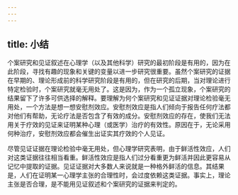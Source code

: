 ```yaml
---
---
---
```

title: 小结
---




个案研究和见证叙述在心理学（以及其他科学）研究的最初阶段是有用的，因为在此阶段，寻找有趣的现象和关键的变量以进一步研究很重要。虽然个案研究的证据在早期的、理论形成前的科学研究阶段是有用的，但在研究的后期，当对理论进行特定检验时，个案研究就毫无用处了。这是因为，作为一个孤立现象，个案研究的结果留下了许多可供选择的解释。要理解为何个案研究和见证证据对理论检验毫无用处，一个方法是想一想安慰剂效应。安慰剂效应是指人们倾向于报告任何疗法都对他们有帮助，无论疗法是否包含了有效的成分。安慰剂效应的存在，使我们无法用关于疗效的见证来证明某种心理（或医学）治疗的有效性。原因在于，无论采用何种治疗，安慰剂效应都会催生出证实其疗效的个人见证。

尽管见证证据在理论检验中毫无用处，但心理学研究表明，由于鲜活性效应，人们对这类证据往往相当看重。鲜活性效应是指人们过分看重更为鲜活并因此更容易从记忆中提取的证据。见证证据对大多数人来说就是一种格外鲜活的信息。其结果是，人们在证明某一心理学主张的合理性时，会过度依赖这类证据。事实上，理论主张是否合理，是不能用见证叙述和个案研究的证据来判定的。